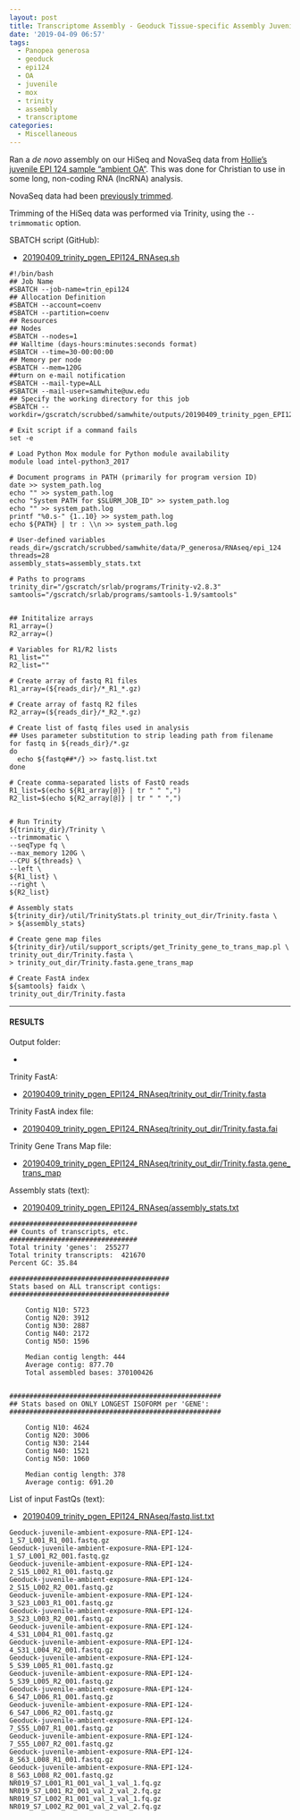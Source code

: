 ```yaml
---
layout: post
title: Transcriptome Assembly - Geoduck Tissue-specific Assembly Juvenile Ambient OA EPI124 with HiSeq and NovaSeq Data on Mox
date: '2019-04-09 06:57'
tags:
  - Panopea generosa
  - geoduck
  - epi124
  - OA
  - juvenile
  - mox
  - trinity
  - assembly
  - transcriptome
categories:
  - Miscellaneous
---
```

Ran a _de novo_ assembly on our HiSeq and NovaSeq data from [Hollie's juvenile EPI 124 sample "ambient OA"](https://github.com/hputnam/project_juvenile_geoduck_OA/blob/master/Setup_Notes/Sample_List.csv). This was done for Christian to use in some long, non-coding RNA (lncRNA) analysis.


NovaSeq data had been [previously trimmed](https://robertslab.github.io/sams-notebook/2018/01/25/adapter-trimming-and-fastqc-illumina-geoduck-novaseq-data.html).

Trimming of the HiSeq data was performed via Trinity, using the `--trimmomatic` option.

SBATCH script (GitHub):

- [20190409_trinity_pgen_EPI124_RNAseq.sh](https://github.com/RobertsLab/sams-notebook/blob/master/sbatch_scripts/20190409_trinity_pgen_EPI124_RNAseq.sh)

```shell
#!/bin/bash
## Job Name
#SBATCH --job-name=trin_epi124
## Allocation Definition
#SBATCH --account=coenv
#SBATCH --partition=coenv
## Resources
## Nodes
#SBATCH --nodes=1
## Walltime (days-hours:minutes:seconds format)
#SBATCH --time=30-00:00:00
## Memory per node
#SBATCH --mem=120G
##turn on e-mail notification
#SBATCH --mail-type=ALL
#SBATCH --mail-user=samwhite@uw.edu
## Specify the working directory for this job
#SBATCH --workdir=/gscratch/scrubbed/samwhite/outputs/20190409_trinity_pgen_EPI124_RNAseq

# Exit script if a command fails
set -e

# Load Python Mox module for Python module availability
module load intel-python3_2017

# Document programs in PATH (primarily for program version ID)
date >> system_path.log
echo "" >> system_path.log
echo "System PATH for $SLURM_JOB_ID" >> system_path.log
echo "" >> system_path.log
printf "%0.s-" {1..10} >> system_path.log
echo ${PATH} | tr : \\n >> system_path.log

# User-defined variables
reads_dir=/gscratch/scrubbed/samwhite/data/P_generosa/RNAseq/epi_124
threads=28
assembly_stats=assembly_stats.txt

# Paths to programs
trinity_dir="/gscratch/srlab/programs/Trinity-v2.8.3"
samtools="/gscratch/srlab/programs/samtools-1.9/samtools"


## Inititalize arrays
R1_array=()
R2_array=()

# Variables for R1/R2 lists
R1_list=""
R2_list=""

# Create array of fastq R1 files
R1_array=(${reads_dir}/*_R1_*.gz)

# Create array of fastq R2 files
R2_array=(${reads_dir}/*_R2_*.gz)

# Create list of fastq files used in analysis
## Uses parameter substitution to strip leading path from filename
for fastq in ${reads_dir}/*.gz
do
  echo ${fastq##*/} >> fastq.list.txt
done

# Create comma-separated lists of FastQ reads
R1_list=$(echo ${R1_array[@]} | tr " " ",")
R2_list=$(echo ${R2_array[@]} | tr " " ",")


# Run Trinity
${trinity_dir}/Trinity \
--trimmomatic \
--seqType fq \
--max_memory 120G \
--CPU ${threads} \
--left \
${R1_list} \
--right \
${R2_list}

# Assembly stats
${trinity_dir}/util/TrinityStats.pl trinity_out_dir/Trinity.fasta \
> ${assembly_stats}

# Create gene map files
${trinity_dir}/util/support_scripts/get_Trinity_gene_to_trans_map.pl \
trinity_out_dir/Trinity.fasta \
> trinity_out_dir/Trinity.fasta.gene_trans_map

# Create FastA index
${samtools} faidx \
trinity_out_dir/Trinity.fasta
```

---

#### RESULTS

Output folder:

- [](http://gannet.fish.washington.edu/Atumefaciens/20190409_trinity_pgen_EPI124_RNAseq/)

Trinity FastA:

- [20190409_trinity_pgen_EPI124_RNAseq/trinity_out_dir/Trinity.fasta](http://gannet.fish.washington.edu/Atumefaciens/20190409_trinity_pgen_EPI124_RNAseq/trinity_out_dir/Trinity.fasta)

Trinity FastA index file:

- [20190409_trinity_pgen_EPI124_RNAseq/trinity_out_dir/Trinity.fasta.fai](http://gannet.fish.washington.edu/Atumefaciens/20190409_trinity_pgen_EPI124_RNAseq/trinity_out_dir/Trinity.fasta.fai)

Trinity Gene Trans Map file:

- [20190409_trinity_pgen_EPI124_RNAseq/trinity_out_dir/Trinity.fasta.gene_trans_map](http://gannet.fish.washington.edu/Atumefaciens/20190409_trinity_pgen_EPI124_RNAseq/trinity_out_dir/Trinity.fasta.gene_trans_map)


Assembly stats (text):

- [20190409_trinity_pgen_EPI124_RNAseq/assembly_stats.txt](http://gannet.fish.washington.edu/Atumefaciens/20190409_trinity_pgen_EPI124_RNAseq/assembly_stats.txt)

```
################################
## Counts of transcripts, etc.
################################
Total trinity 'genes':	255277
Total trinity transcripts:	421670
Percent GC: 35.84

########################################
Stats based on ALL transcript contigs:
########################################

	Contig N10: 5723
	Contig N20: 3912
	Contig N30: 2887
	Contig N40: 2172
	Contig N50: 1596

	Median contig length: 444
	Average contig: 877.70
	Total assembled bases: 370100426


#####################################################
## Stats based on ONLY LONGEST ISOFORM per 'GENE':
#####################################################

	Contig N10: 4624
	Contig N20: 3006
	Contig N30: 2144
	Contig N40: 1521
	Contig N50: 1060

	Median contig length: 378
	Average contig: 691.20
```

List of input FastQs (text):

- [20190409_trinity_pgen_EPI124_RNAseq/fastq.list.txt](http://gannet.fish.washington.edu/Atumefaciens/20190409_trinity_pgen_EPI124_RNAseq/fastq.list.txt)

```
Geoduck-juvenile-ambient-exposure-RNA-EPI-124-1_S7_L001_R1_001.fastq.gz
Geoduck-juvenile-ambient-exposure-RNA-EPI-124-1_S7_L001_R2_001.fastq.gz
Geoduck-juvenile-ambient-exposure-RNA-EPI-124-2_S15_L002_R1_001.fastq.gz
Geoduck-juvenile-ambient-exposure-RNA-EPI-124-2_S15_L002_R2_001.fastq.gz
Geoduck-juvenile-ambient-exposure-RNA-EPI-124-3_S23_L003_R1_001.fastq.gz
Geoduck-juvenile-ambient-exposure-RNA-EPI-124-3_S23_L003_R2_001.fastq.gz
Geoduck-juvenile-ambient-exposure-RNA-EPI-124-4_S31_L004_R1_001.fastq.gz
Geoduck-juvenile-ambient-exposure-RNA-EPI-124-4_S31_L004_R2_001.fastq.gz
Geoduck-juvenile-ambient-exposure-RNA-EPI-124-5_S39_L005_R1_001.fastq.gz
Geoduck-juvenile-ambient-exposure-RNA-EPI-124-5_S39_L005_R2_001.fastq.gz
Geoduck-juvenile-ambient-exposure-RNA-EPI-124-6_S47_L006_R1_001.fastq.gz
Geoduck-juvenile-ambient-exposure-RNA-EPI-124-6_S47_L006_R2_001.fastq.gz
Geoduck-juvenile-ambient-exposure-RNA-EPI-124-7_S55_L007_R1_001.fastq.gz
Geoduck-juvenile-ambient-exposure-RNA-EPI-124-7_S55_L007_R2_001.fastq.gz
Geoduck-juvenile-ambient-exposure-RNA-EPI-124-8_S63_L008_R1_001.fastq.gz
Geoduck-juvenile-ambient-exposure-RNA-EPI-124-8_S63_L008_R2_001.fastq.gz
NR019_S7_L001_R1_001_val_1_val_1.fq.gz
NR019_S7_L001_R2_001_val_2_val_2.fq.gz
NR019_S7_L002_R1_001_val_1_val_1.fq.gz
NR019_S7_L002_R2_001_val_2_val_2.fq.gz
```
